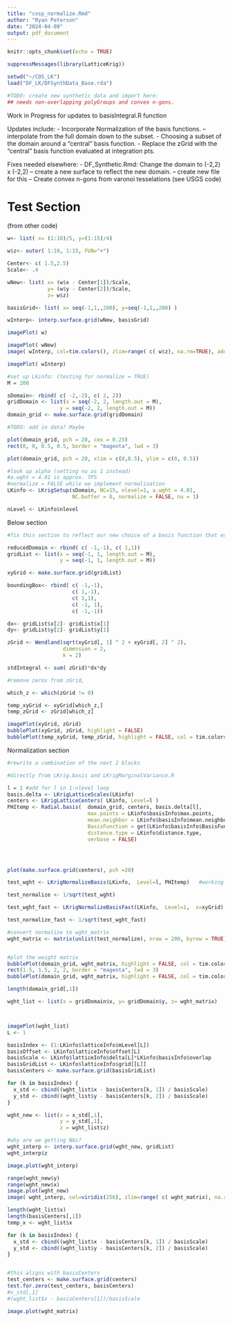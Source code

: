 ---
title: "cosp_normalize.Rmd"
author: "Ryan Peterson"
date: "2024-04-09"
output: pdf_document
---

```{r setup, include=FALSE}
knitr::opts_chunk$set(echo = TRUE)
```

```{r libraries}
suppressMessages(library(LatticeKrig))
```


```{r test_data}
setwd("~/COS_LK")
load("DF_LK/DFSynthData_Base.rda")

#TODO: create new synthetic data and import here:
## needs non-overlapping polyGroups and convex n-gons.
```

Work in Progress for updates to basisIntegral.R function

Updates include:
- Incorporate Normalization of the basis functions.
-- interpolate from the full domain down to the subset. 
- Choosing a subset of the domain around a "central" basis function.
- Replace the zGrid with the "central" basis function evaluated at integration pts. 


Fixes needed elsewhere:
- DF_Synthetic.Rmd: Change the domain to (-2,2) x (-2,2)
-- create a new surface to reflect the new domain.
-- create new file for this
-- Create convex n-gons from varonoi tesselations (see USGS code)


# Test Section

(from other code)

```{r}

w<- list( x= (1:10)/5, y=(1:15)/4)

w$z<- outer( 1:10, 1:15, FUN="+")

Center<- c( 1.5,2.5)
Scale<- .4

wNew<- list( x= (w$x - Center[1])/Scale,
             y= (w$y - Center[2])/Scale,
             z= w$z)

basisGrid<- list( x= seq(-1,1,,200), y=seq(-1,1,,200) )

wInterp<- interp.surface.grid(wNew, basisGrid)

imagePlot( w)

imagePlot( wNew)
image( wInterp, col=tim.colors(), zlim=range( c( w$z), na.rm=TRUE), add=TRUE)

imagePlot( wInterp)

```


```{r set up}
#set up Lkinfo: (testing for normalize = TRUE)
M = 200

sDomain<- rbind( c( -2,-2), c( 2, 2))
gridDomain <- list(x = seq(-2, 2, length.out = M),
                 y = seq(-2, 2, length.out = M))
domain_grid <- make.surface.grid(gridDomain)

#TODO: add in data? Maybe

plot(domain_grid, pch = 20, cex = 0.25)
rect(0, 0, 0.5, 0.5, border = "magenta", lwd = 3)

plot(domain_grid, pch = 20, xlim = c(0,0.5), ylim = c(0, 0.5))

#look up alpha (setting nu as 1 instead)
#a.wght = 4.01 is approx. TPS
#normalize = FALSE while we implement normalization
LKinfo <- LKrigSetup(sDomain, NC=15, nlevel=1, a.wght = 4.01,
                     NC.buffer = 0, normalize = FALSE, nu = 1)

nLevel <- LKinfo$nlevel
```

Below section

```{r bais_function_setup}

#fix this section to reflect our new choice of a basis function that exists from Lkrig.basis

reducedDomain <- rbind( c( -1,-1), c( 1,1))
gridList <- list(x = seq(-1, 1, length.out = M),
                 y = seq(-1, 1, length.out = M))

xyGrid <- make.surface.grid(gridList)

boundingBox<- rbind( c( -1,-1),
                     c( 1,-1),
                     c( 1,1),
                     c( -1, 1),
                     c( -1,-1))

dx<- gridList$x[2]- gridList$x[1]
dy<- gridList$y[2]- gridList$y[1]

zGrid <- Wendland(sqrt(xyGrid[, 1] ^ 2 + xyGrid[, 2] ^ 2),
                  dimension = 2,
                  k = 2)

stdIntegral <- sum( zGrid)*dx*dy

#remove zeros from zGrid, 

which_z <- which(zGrid != 0)

temp_xyGrid <- xyGrid[which_z,]
temp_zGrid <- zGrid[which_z]

imagePlot(xyGrid, zGrid)
bubblePlot(xyGrid, zGrid, highlight = FALSE)
bubblePlot(temp_xyGrid, temp_zGrid, highlight = FALSE, col = tim.colors) #nonzero
```

Normalization section

```{r normalization}
#rewrite a combination of the next 2 blocks

#directly from LKrig.basis and LKrigMarginalVariance.R

l = 1 #add for l in 1:nlevel loop
basis.delta <- LKrigLatticeScales(LKinfo) 
centers <- LKrigLatticeCenters( LKinfo, Level=l ) 
PHItemp <- Radial.basis(  domain_grid, centers, basis.delta[l],
                          max.points = LKinfo$basisInfo$max.points,
                          mean.neighbor = LKinfo$basisInfo$mean.neighbor, 
                          BasisFunction = get(LKinfo$basisInfo$BasisFunction),
                          distance.type = LKinfo$distance.type,
                          verbose = FALSE)




plot(make.surface.grid(centers), pch =20)

test_wght <- LKrigNormalizeBasis(LKinfo,  Level=l, PHItemp)   #working at the moment

test_normalize <- 1/sqrt(test_wght)

test_wght_fast <- LKrigNormalizeBasisFast(LKinfo,  Level=1,  x=xyGrid)  

test_normalize_fast <- 1/sqrt(test_wght_fast)

#convert normalize to wght_matrix
wght_matrix <- matrix(unlist(test_normalize), nrow = 200, byrow = TRUE)


#plot the weight matrix 
bubblePlot(domain_grid, wght_matrix, highlight = FALSE, col = tim.colors)
rect(1.5, 1.5, 2, 2, border = "magenta", lwd = 3)
bubblePlot(domain_grid, wght_matrix, highlight = FALSE, col = tim.colors, xlim = c(1.5,2), ylim = c(1.5, 2))
```



```{r interp_normalize}
length(domain_grid[,1])

wght_list <- list(x = gridDomain$x, y= gridDomain$y, z= wght_matrix)



imagePlot(wght_list)
L <- 1

basisIndex <- (1:LKinfo$latticeInfo$mLevel[L])
basisOffset <- LKinfo$latticeInfo$offset[L]
basisScale <- LKinfo$latticeInfo$delta[L]*LKinfo$basisInfo$overlap
basisGridList <- LKinfo$latticeInfo$grid[[L]]
basisCenters <- make.surface.grid(basisGridList)

for (k in basisIndex) {
  x_std <- cbind((wght_list$x - basisCenters[k, 1]) / basisScale)
  y_std <- cbind((wght_list$y - basisCenters[k, 2]) / basisScale)
}

wght_new <- list(x = x_std[,1],
                 y = y_std[,1],
                 z = wght_list$z)

#why are we getting NAs?
wght_interp <- interp.surface.grid(wght_new, gridList)
wght_interp$z

image.plot(wght_interp)

range(wght_new$y)
range(wght_new$x)
image.plot(wght_new)
image( wght_interp, col=viridis(256), zlim=range( c( wght_matrix), na.rm=TRUE), add=TRUE)
```

```{r testing_NA}
length(wght_list$x)
length(basisCenters[,1])
temp_x <- wght_list$x

for (k in basisIndex) {
  x_std <- cbind((wght_list$x - basisCenters[k, 1]) / basisScale)
  y_std <- cbind((wght_list$y - basisCenters[k, 2]) / basisScale)
}


#this aligns with basisCenters
test_centers <- make.surface.grid(centers)
test.for.zero(test_centers, basisCenters)
#x_std[,1]
#(wght_list$x - basisCenters[1])/basisScale
```



```{r basis_viz}
image.plot(wght_matrix)
```

